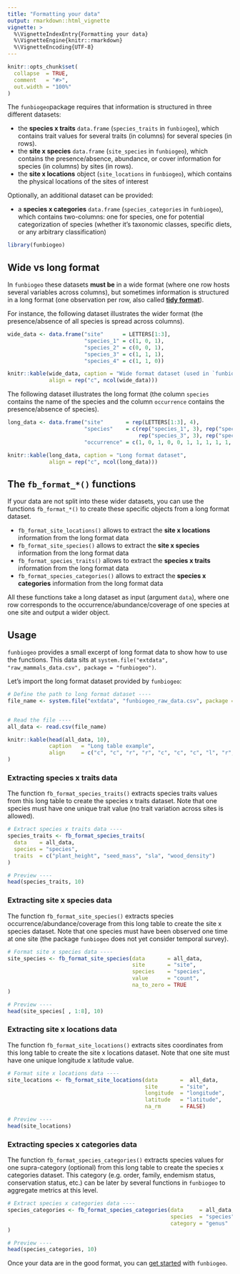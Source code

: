 ```yaml
---
title: "Formatting your data"
output: rmarkdown::html_vignette
vignette: >
  %\VignetteIndexEntry{Formatting your data}
  %\VignetteEngine{knitr::rmarkdown}
  %\VignetteEncoding{UTF-8}
---
```


```r
knitr::opts_chunk$set(
  collapse  = TRUE,
  comment   = "#>",
  out.width = "100%"
)
```


The `funbiogeo`package requires that information is structured in three different datasets:

- the **species x traits** `data.frame` (`species_traits` in `funbiogeo`), which contains trait values for several traits (in columns) for several species (in rows).
- the **site x species** `data.frame` (`site_species` in `funbiogeo`), which contains the presence/absence, abundance, or cover information for species (in columns) by sites (in rows).
- the **site x locations** object (`site_locations` in `funbiogeo`), which contains the physical locations of the sites of interest

Optionally, an additional dataset can be provided:

- a **species x categories** `data.frame` (`species_categories` in `funbiogeo`), which contains two-columns: one for species, one for potential categorization of species (whether it's taxonomic classes, specific diets, or any arbitrary classification)



```r
library(funbiogeo)
```



## Wide vs long format



In `funbiogeo` these datasets **must be** in a wide format (where one row hosts several variables across columns), but sometimes information is structured in a long format 
(one observation per row, also called [**tidy format**](https://r4ds.had.co.nz/tidy-data.html)).


For instance, the following dataset illustrates the wider format 
(the presence/absence of all species is spread across columns).


```r
wide_data <- data.frame("site"      = LETTERS[1:3],
                        "species_1" = c(1, 0, 1),
                        "species_2" = c(0, 0, 1),
                        "species_3" = c(1, 1, 1),
                        "species_4" = c(1, 1, 0))

knitr::kable(wide_data, caption = "Wide format dataset (used in `funbiogeo`)",
             align = rep("c", ncol(wide_data)))
```


The following dataset illustrates the long format (the column `species` contains the
name of the species and the column `occurrence` contains the presence/absence of species).


```r
long_data <- data.frame("site"       = rep(LETTERS[1:3], 4),
                        "species"    = c(rep("species_1", 3), rep("species_2", 3), 
                                         rep("species_3", 3), rep("species_4", 3)),
                        "occurrence" = c(1, 0, 1, 0, 0, 1, 1, 1, 1, 1, 1, 0))

knitr::kable(long_data, caption = "Long format dataset",
             align = rep("c", ncol(long_data)))
```



## The `fb_format_*()` functions



If your data are not split into these wider datasets, you can use the 
functions `fb_format_*()` to create these specific objects from a long format 
dataset.

- `fb_format_site_locations()` allows to extract the 
**site x locations** information from the long format data
- `fb_format_site_species()` allows to extract the 
**site x species** information from the long format data
- `fb_format_species_traits()` allows to extract the 
**species x traits** information from the long format data
- `fb_format_species_categories()` allows to extract the 
**species x categories** information from the long format data

All these functions take a long dataset as input (argument `data`), where one 
row corresponds to the occurrence/abundance/coverage of one species at one site 
and output a wider object.



## Usage

`funbiogeo` provides a small excerpt of long format data to show how to use the functions.
This data sits at `system.file("extdata", "raw_mammals_data.csv", package = "funbiogeo")`.

Let's import the long format dataset provided by `funbiogeo`:

```r
# Define the path to long format dataset ----
file_name <- system.file("extdata", "funbiogeo_raw_data.csv", package = "funbiogeo")


# Read the file ----
all_data <- read.csv(file_name)
```


```r
knitr::kable(head(all_data, 10), 
             caption   = "Long table example", 
             align     = c("c", "c", "r", "r", "c", "c", "c", "l", "r", "r", "r", "r")
)
```


### Extracting species x traits data

The function `fb_format_species_traits()` extracts species traits values from 
this long table to create the species x traits dataset. Note that one species 
must have one unique trait value (no trait variation across sites is allowed).

```r
# Extract species x traits data ----
species_traits <- fb_format_species_traits(
  data    = all_data, 
  species = "species", 
  traits  = c("plant_height", "seed_mass", "sla", "wood_density")
)

# Preview ----
head(species_traits, 10)
```



### Extracting site x species data

The function `fb_format_site_species()` extracts species 
occurrence/abundance/coverage from this long table to create the 
site x species dataset. Note that one species must have been observed one time 
at one site (the package `funbiogeo` does not yet consider temporal survey).

```r
# Format site x species data ----
site_species <- fb_format_site_species(data       = all_data, 
                                       site       = "site", 
                                       species    = "species", 
                                       value      = "count",
                                       na_to_zero = TRUE
)

# Preview ----
head(site_species[ , 1:8], 10)
```



### Extracting site x locations data

The function `fb_format_site_locations()` extracts sites coordinates from this
long table to create the site x locations dataset. Note that one site must have
one unique longitude x latitude value.


```r
# Format site x locations data ----
site_locations <- fb_format_site_locations(data       =  all_data, 
                                           site       = "site", 
                                           longitude  = "longitude", 
                                           latitude   = "latitude",
                                           na_rm      = FALSE)

# Preview ----
head(site_locations)
```


### Extracting species x categories data

The function `fb_format_species_categories()` extracts species values for one 
supra-category (optional) from this long table to create the species x 
categories dataset. This category (e.g. order, family, endemism status, conservation status, etc.)
can be later by several functions in `funbiogeo` to aggregate metrics at this
level.

```r
# Extract species x categories data ----
species_categories <- fb_format_species_categories(data     = all_data, 
                                                   species  = "species",
                                                   category = "genus"
)

# Preview ----
head(species_categories, 10)
```




Once your data are in the good format, you can 
[get started](https://frbcesab.github.io/funbiogeo/articles/funbiogeo.html) 
with `funbiogeo`.

